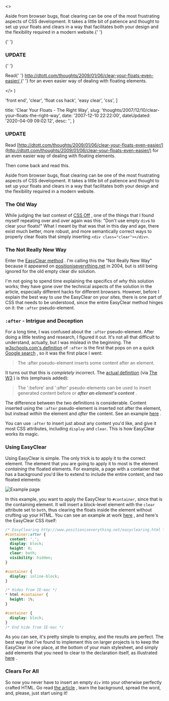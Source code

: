 

  <>
    <p>
      Aside from browser bugs, float clearing can be one of the most frustrating
      aspects of CSS development. It takes a little bit of patience and thought
      to set up your floats and clears in a way that facilitates both your
      design and the flexibility required in a modern website.{' '}
    </p>{' '}
    <h3>
      <strong>UPDATE</strong>
    </h3>{' '}
    <p>
      Read{' '}
      <a href="http&#58;//dtott.com/thoughts/2009/01/06/clear-your-floats-even-easier/">
        http&#58;//dtott.com/thoughts/2009/01/06/clear-your-floats-even-easier/
      </a>{' '}
      for an even easier way of dealing with floating elements.
    </p>
  </>
)

  'front end',
  'clear',
  'float css hack',
  'easy clear',
  'css',
]

  title: 'Clear Your Floats - The Right Way',
  slug: 'thoughts/2007/12/10/clear-your-floats-the-right-way',
  date: '2007-12-10 22:22:00',
  dateUpdated: '2020-04-09 09:02:12',
  desc: '',
}

### **UPDATE**

Read [http://dtott.com/thoughts/2009/01/06/clear-your-floats-even-easier/](http://dtott.com/thoughts/2009/01/06/clear-your-floats-even-easier/) for an even easier way of dealing with floating elements.

Then come back and read this.

Aside from browser bugs, float clearing can be one of the most frustrating aspects of CSS development. It takes a little bit of patience and thought to set up your floats and clears in a way that facilitates both your design and the flexibility required in a modern website.

### The Old Way

While judging the last contest of [CSS Off](http://cssoff.com/ 'CSS Off') , one of the things that I found myself repeating over and over again was this: "Don't use empty `div`s to clear your floats!" What I meant by that was that in this day and age, there exist much better, more robust, and more semantically correct ways to properly clear floats that simply inserting `<div class="clear"></div>`.

### The Not Really New Way

Enter the [EasyClear method](http://www.positioniseverything.net/easyclearing.html 'Easy Clear on positioniseverything.net') . I'm calling this the "Not Really New Way" because it appeared on [positioniseverything.net](http://positioniseverything.net 'positioniseverything.net') in 2004, but is still being ignored for the old empty clear div solution.

I'm not going to spend time explaining the specifics of _why_ this solution works; they have gone over the technical aspects of the solution in the article, especially different hacks for different browsers. However, before I explain the best way to _use_ the EasyClear on your sites, there is one part of CSS that needs to be understood, since the entire EasyClear method hinges on it: the `:after` pseudo-element.

### `:after` - Intrigue and Deception

For a long time, I was confused about the `:after` pseudo-element. After doing a little testing and research, I figured it out. It's not all that difficult to understand, actually, but I was mislead in the beginning. The [w3schools.com's definition](http://www.w3schools.com/css/pr_pseudo_after.asp ':after on w3schools.com') of `:after` is the first that pops on on a quick [Google search](http://www.google.com/search?q=css+%3Aafter 'Google: CSS :after') , so it was the first place I went:

> The :after pseudo-element inserts some content after an element.

It turns out that this is _completely_ incorrect. The [actual definition](http://www.w3.org/TR/REC-CSS2/selector.html#before-and-after ':after on w3.org') (via [The W3](http://www.w3.org 'W3') ) is this (emphasis added):

> The ':before' and ':after' pseudo-elements can be used to insert generated content before or **_after an element's content_** .

The difference between the two definitions is considerable. Content inserted using the `:after` pseudo-element is inserted not after the element, but instead _within_ the element and _after_ the content. See an example [here](http://dtott.com/examples/easyclear/after_example1.html ':after example') .

You can use `:after` to insert just about any content you'd like, and give it most CSS attributes, including `display` and `clear`. This is how EasyClear works its magic.

### Using EasyClear

Using EasyClear is simple. The only trick is to apply it to the correct element. The element that you are going to apply it to most is the element _containing_ the floated elements. For example, a page with a container that has a background you'd like to extend to include the entire content, and two floated elements:

<p>
  <img
    src="/examples/easyclear/example_page.png"
    alt="Example page"
    title="Example page"
  />
</p>

In this example, you want to apply the EasyClear to `#container`, since that is the containing element. It will insert a block-level element with the `clear` attribute set to `both`, thus clearing the floats inside the element without crufting up your HTML. You can see an example at work [here](http://dtott.com/examples/easyclear/easyclear_example.html 'EasyClear example') , and here's the EasyClear CSS itself:

```css
/* EasyClearing http://www.positioniseverything.net/easyclearing.html */
#container:after {
  content: '.';
  display: block;
  height: 0;
  clear: both;
  visibility: hidden;
}

#container {
  display: inline-block;
}

/* Hides from IE-mac */
* html #container {
  height: 1%;
}

#container {
  display: block;
}
/* End hide from IE-mac */
```

As you can see, it's pretty simple to employ, and the results are perfect. The best way that I've found to implement this on larger projects is to keep the EasyClear in one place, at the bottom of your main stylesheet, and simply add elements that you need to clear to the declaration itself, as illustrated [here](http://dtott.com/examples/easyclear/easyclear_example2.html 'EasyClear multiple-element example') .

### Clears For All

So now you never have to insert an empty `div` into your otherwise perfectly crafted HTML. Go read [the article](http://www.positioniseverything.net/easyclearing.html 'Easy Clear on positioniseverything.net') , learn the background, spread the word, and, please, just start using it!
